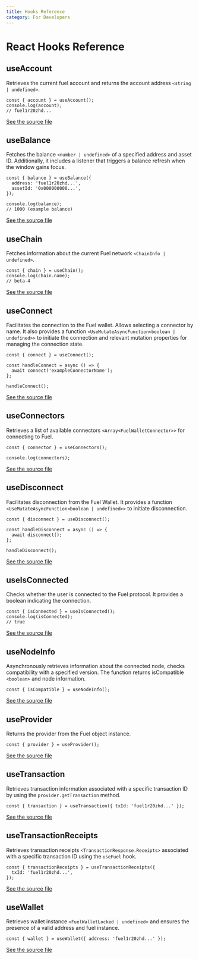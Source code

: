 ```yaml
---
title: Hooks Reference
category: For Developers
---
```


# React Hooks Reference

## useAccount

Retrieves the current fuel account and returns the account address `<string | undefined>`.

```tsx
const { account } = useAccount();
console.log(account);
// fuel1r20zhd...
```

[See the source file](https://github.com/FuelLabs/fuels-wallet/blob/master/packages/react/src/hooks/useAccount.tsx)

## useBalance

Fetches the balance `<number | undefined>` of a specified address and asset ID. Additionally, it includes a listener that triggers a balance refresh when the window gains focus.

```tsx
const { balance } = useBalance({
  address: 'fuel1r20zhd...',
  assetId: '0x000000000...',
});

console.log(balance);
// 1000 (example balance)
```

[See the source file](https://github.com/FuelLabs/fuels-wallet/blob/master/packages/react/src/hooks/useBalance.tsx)

## useChain

Fetches information about the current Fuel network `<ChainInfo | undefined>`.

```tsx
const { chain } = useChain();
console.log(chain.name);
// beta-4
```

[See the source file](https://github.com/FuelLabs/fuels-wallet/blob/master/packages/react/src/hooks/useChain.tsx)

## useConnect

Facilitates the connection to the Fuel wallet. Allows selecting a connector by name. It also provides a function `<UseMutateAsyncFunction<boolean | undefined>>` to initiate the connection and relevant mutation properties for managing the connection state.

```tsx
const { connect } = useConnect();

const handleConnect = async () => {
  await connect('exampleConnectorName');
};

handleConnect();
```

[See the source file](https://github.com/FuelLabs/fuels-wallet/blob/master/packages/react/src/hooks/useConnect.tsx)

## useConnectors

Retrieves a list of available connectors `<Array<FuelWalletConnector>>` for connecting to Fuel.

```tsx
const { connector } = useConnectors();

console.log(connectors);
```

[See the source file](https://github.com/FuelLabs/fuels-wallet/blob/master/packages/react/src/hooks/useConnectors.tsx)

## useDisconnect

Facilitates disconnection from the Fuel Wallet. It provides a function `<UseMutateAsyncFunction<boolean | undefined>>` to initiate disconnection.

```tsx
const { disconnect } = useDisconnect();

const handleDisconnect = async () => {
  await disconnect();
};

handleDisconnect();
```

[See the source file](https://github.com/FuelLabs/fuels-wallet/blob/master/packages/react/src/hooks/useDisconnect.tsx)

## useIsConnected

Checks whether the user is connected to the Fuel protocol. It provides a boolean indicating the connection.

```tsx
const { isConnected } = useIsConnected();
console.log(isConnected);
// true
```

[See the source file](https://github.com/FuelLabs/fuels-wallet/blob/master/packages/react/src/hooks/useIsConnected.tsx)

## useNodeInfo

Asynchronously retrieves information about the connected node, checks compatibility with a specified version. The function returns isCompatible `<boolean>` and node information.

```tsx
const { isCompatible } = useNodeInfo();
```

[See the source file](https://github.com/FuelLabs/fuels-wallet/blob/master/packages/react/src/hooks/useNodeInfo.tsx)

## useProvider

Returns the provider from the Fuel object instance.

```tsx
const { provider } = useProvider();
```

[See the source file](https://github.com/FuelLabs/fuels-wallet/blob/master/packages/react/src/hooks/useProvider.tsx)

## useTransaction

Retrieves transaction information associated with a specific transaction ID by using the `provider.getTransaction` method.

```tsx
const { transaction } = useTransaction({ txId: 'fuel1r20zhd...' });
```

[See the source file](https://github.com/FuelLabs/fuels-wallet/blob/master/packages/react/src/hooks/useTransaction.tsx)

## useTransactionReceipts

Retrieves transaction receipts `<TransactionResponse.Receipts>` associated with a specific transaction ID using the `useFuel` hook.

```tsx
const { transactionReceipts } = useTransactionReceipts({
  txId: 'fuel1r20zhd...',
});
```

[See the source file](https://github.com/FuelLabs/fuels-wallet/blob/master/packages/react/src/hooks/useTransactionReceipts.tsx)

## useWallet

Retrieves wallet instance `<FuelWalletLocked | undefined>` and ensures the presence of a valid address and fuel instance.

```tsx
const { wallet } = useWallet({ address: 'fuel1r20zhd...' });
```

[See the source file](https://github.com/FuelLabs/fuels-wallet/blob/master/packages/react/src/hooks/useWallet.tsx)
